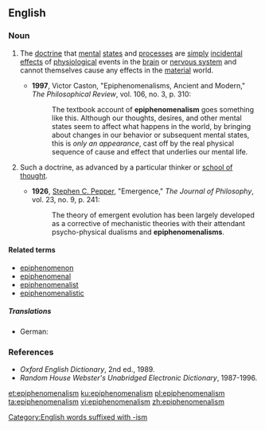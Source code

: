 ==English==
{{wikipedia}}

===Noun===
{{en-noun|~}}

# {{context|philosophy|psychology|uncountable|lang=en}} The [[doctrine]] that [[mental]] [[states]] and [[process]]es are [[simply]] [[incidental]] [[effects]] of [[physiological]] events in the [[brain]] or [[nervous system]] and cannot themselves cause any effects in the [[material]] world.
#*'''1997''', Victor Caston, "Epiphenomenalisms, Ancient and Modern," ''The Philosophical Review'', vol. 106, no. 3, p. 310:
#*:The textbook account of '''epiphenomenalism''' goes something like this.  Although our thoughts, desires, and other mental states seem to affect what happens in the world, by bringing about changes in our behavior or subsequent mental states, this is ''only an appearance'', cast off by the real physical sequence of cause and effect that underlies our mental life.
# {{context|philosophy|psychology|countable|lang=en}} Such a doctrine, as advanced by a particular thinker or [[school of thought]].
#*'''1926''', [[w:Stephen_Pepper|Stephen C. Pepper]], "Emergence," ''The Journal of Philosophy'', vol. 23, no. 9, p. 241:
#*: The theory of emergent evolution has been largely developed as a corrective of mechanistic theories with their attendant psycho-physical dualisms and '''epiphenomenalisms'''.

====Related terms====
*[[epiphenomenon]]
*[[epiphenomenal]]
*[[epiphenomenalist]]
*[[epiphenomenalistic]]

=====Translations=====
{{trans-top|doctrine}}
* German: {{t+|de|Epiphänomenalismus|n}}
{{trans-mid}}
{{trans-bottom}}

===References===
*''Oxford English Dictionary'', 2nd ed., 1989.
*''Random House Webster's Unabridged Electronic Dictionary'', 1987-1996.

[[Category:English words suffixed with -ism]]

[[et:epiphenomenalism]]
[[ku:epiphenomenalism]]
[[pl:epiphenomenalism]]
[[ta:epiphenomenalism]]
[[vi:epiphenomenalism]]
[[zh:epiphenomenalism]]
